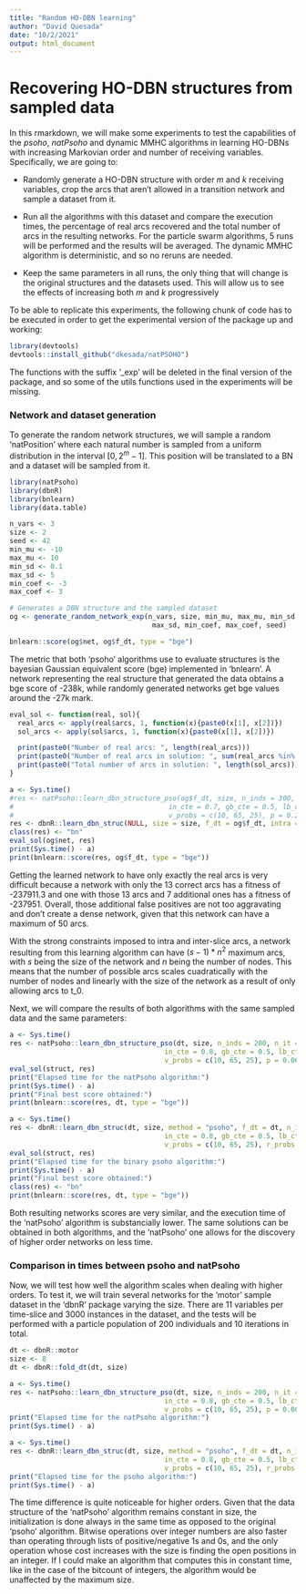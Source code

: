 ```yaml
---
title: "Random HO-DBN learning"
author: "David Quesada"
date: "10/2/2021"
output: html_document
---
```


# Recovering HO-DBN structures from sampled data

In this rmarkdown, we will make some experiments to test the capabilities of the _psoho_, _natPsoho_ and dynamic MMHC algorithms in learning HO-DBNs with increasing Markovian order and number of receiving variables. Specifically, we are going to:

* Randomly generate a HO-DBN structure with order $m$ and $k$ receiving variables, crop the arcs that aren't allowed in a transition network and sample a dataset from it.

* Run all the algorithms with this dataset and compare the execution times, the percentage of real arcs recovered and the total number of arcs in the resulting networks. For the particle swarm algorithms, 5 runs will be performed and the results will be averaged. The dynamic MMHC algorithm is deterministic, and so no reruns are needed. 

* Keep the same parameters in all runs, the only thing that will change is the original structures and the datasets used. This will allow us to see the effects of increasing both $m$ and $k$ progressively

To be able to replicate this experiments, the following chunk of code has to be executed in order to get the experimental version of the package up and working:

```r
library(devtools)
devtools::install_github("dkesada/natPSOHO")
```

The functions with the suffix '_exp' will be deleted in the final version of the package, and so some of the utils functions used in the experiments will be missing.

### Network and dataset generation

To generate the random network structures, we will sample a random 'natPosition' where each natural number is sampled from a uniform distribution in the interval $[0, 2^m-1]$. This position will be translated to a BN and a dataset will be sampled from it.


```r
library(natPsoho)
library(dbnR)
library(bnlearn)
library(data.table)
```

```r
n_vars <- 3
size <- 2
seed <- 42
min_mu <- -10
max_mu <- 10
min_sd <- 0.1
max_sd <- 5
min_coef <- -3
max_coef <- 3

# Generates a DBN structure and the sampled dataset
og <- generate_random_network_exp(n_vars, size, min_mu, max_mu, min_sd,
                                   max_sd, min_coef, max_coef, seed)

bnlearn::score(og$net, og$f_dt, type = "bge")

```

The metric that both 'psoho' algorithms use to evaluate structures is the bayesian Gaussian equivalent score (bge) implemented in 'bnlearn'. A network representing the real structure that generated the data obtains a bge score of -238k, while randomly generated networks get bge values around the -27k mark.

```r

eval_sol <- function(real, sol){
  real_arcs <- apply(real$arcs, 1, function(x){paste0(x[1], x[2])})
  sol_arcs <- apply(sol$arcs, 1, function(x){paste0(x[1], x[2])})

  print(paste0("Number of real arcs: ", length(real_arcs)))
  print(paste0("Number of real arcs in solution: ", sum(real_arcs %in% sol_arcs)))
  print(paste0("Total number of arcs in solution: ", length(sol_arcs)))
}

a <- Sys.time()
#res <- natPsoho::learn_dbn_structure_pso(og$f_dt, size, n_inds = 300, n_it = 50,
#                                      in_cte = 0.7, gb_cte = 0.5, lb_cte = 0.5,
#                                      v_probs = c(10, 65, 25), p = 0.2, r_probs = c(-0.5, 1.5))
res <- dbnR::learn_dbn_struc(NULL, size = size, f_dt = og$f_dt, intra = F)
class(res) <- "bn"
eval_sol(og$net, res)
print(Sys.time() - a)
print(bnlearn::score(res, og$f_dt, type = "bge"))
```

Getting the learned network to have only exactly the real arcs is very difficult because a network with only the 13 correct arcs has a fitness of -237911.3 and one with those 13 arcs and 7 additional ones has a fitness of -237951. Overall, those additional false positives are not too aggravating and don't create a dense network, given that this network can have a maximum of 50 arcs. 

With the strong constraints imposed to intra and inter-slice arcs, a network resulting from this learning algorithm can have $(s-1) * n^2$ maximum arcs, with $s$ being the size of the network and $n$ being the number of nodes. This means that the number of possible arcs scales cuadratically with the number of nodes and linearly with the size of the network as a result of only allowing arcs to t_0.

Next, we will compare the results of both algorithms with the same sampled data and the same parameters:

```r

a <- Sys.time()
res <- natPsoho::learn_dbn_structure_pso(dt, size, n_inds = 200, n_it = 10,
                                      in_cte = 0.8, gb_cte = 0.5, lb_cte = 0.5,
                                      v_probs = c(10, 65, 25), p = 0.06, r_probs = c(-0.5, 1.5))
eval_sol(struct, res)
print("Elapsed time for the natPsoho algorithm:")
print(Sys.time() - a)
print("Final best score obtained:")
print(bnlearn::score(res, dt, type = "bge"))

a <- Sys.time()
res <- dbnR::learn_dbn_struc(dt, size, method = "psoho", f_dt = dt, n_inds = 200, n_it = 10,
                                      in_cte = 0.8, gb_cte = 0.5, lb_cte = 0.5,
                                      v_probs = c(10, 65, 25), r_probs = c(-0.5, 1.5))
eval_sol(struct, res)
print("Elapsed time for the binary psoho algorithm:")
print(Sys.time() - a)
print("Final best score obtained:")
class(res) <- "bn"
print(bnlearn::score(res, dt, type = "bge"))
```

Both resulting networks scores are very similar, and the execution time of the 'natPsoho' algorithm is substancially lower. The same solutions can be obtained in both algorithms, and the 'natPsoho' one allows for the discovery of higher order networks on less time.

### Comparison in times between psoho and natPsoho

Now, we will test how well the algorithm scales when dealing with higher orders. To test it, we will train several networks for the 'motor' sample dataset in the 'dbnR' package varying the size. There are 11 variables per time-slice and 3000 instances in the dataset, and the tests will be performed with a particle population of 200 individuals and 10 iterations in total.

```r

dt <- dbnR::motor
size <- 8
dt <- dbnR::fold_dt(dt, size)

a <- Sys.time()
res <- natPsoho::learn_dbn_structure_pso(dt, size, n_inds = 200, n_it = 10,
                                      in_cte = 0.8, gb_cte = 0.5, lb_cte = 0.5,
                                      v_probs = c(10, 65, 25), p = 0.06, r_probs = c(-0.5, 1.5))
print("Elapsed time for the natPsoho algorithm:")
print(Sys.time() - a)

a <- Sys.time()
res <- dbnR::learn_dbn_struc(dt, size, method = "psoho", f_dt = dt, n_inds = 200, n_it = 10,
                                      in_cte = 0.8, gb_cte = 0.5, lb_cte = 0.5,
                                      v_probs = c(10, 65, 25), r_probs = c(-0.5, 1.5))
print("Elapsed time for the psoho algorithm:")
print(Sys.time() - a)
```

The time difference is quite noticeable for higher orders. Given that the data structure of the 'natPsoho' algorithm remains constant in size, the initialization is done always in the same time as opposed to the original 'psoho' algorithm. Bitwise operations over integer numbers are also faster than operating through lists of positive/negative 1s and 0s, and the only operation whose cost increases with the size is finding the open positions in an integer. If I could make an algorithm that computes this in constant time, like in the case of the bitcount of integers, the algorithm would be unaffected by the maximum size. 
